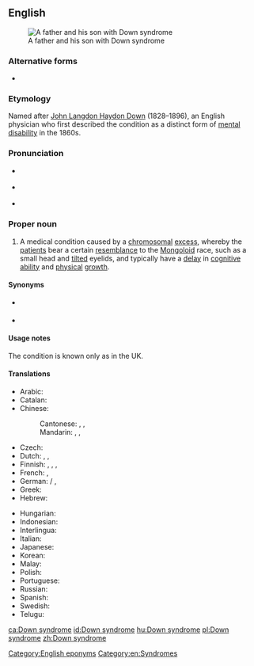 ==English==
{{was wotd|2016|October|7}}
{{wikipedia}}
[[File:Vater und Sohn mit Down-Syndrom.jpg|thumb|A father and his son with Down syndrome]]

===Alternative forms===
* {{l|en|Down's syndrome|Down’s syndrome}}

===Etymology===
Named after [[w:John Langdon Down|John Langdon Haydon Down]] (1828–1896), an English physician who first described the condition as a distinct form of [[mental]] [[disability]] in the 1860s.

===Pronunciation===
* {{a|RP}} {{IPA|/daʊn ˈsɪndɹəʊm/|lang=en}}
* {{a|GA}} {{IPA|/daʊn ˈsɪndɹoʊm/|/-dɹəm/|lang=en}}
* {{hyphenation|Down syn|drome|lang=en}}

===Proper noun===
{{en-proper noun|head=[[w:John Langdon Down|Down]] [[syndrome]]}}

# {{lb|en|medicine|chiefly|US}} A medical condition caused by a [[chromosomal]] [[excess]], whereby the [[patient]]s bear a certain [[resemblance]] to the [[mongoloid|Mongoloid]] race, such as a small head and [[tilt]]ed eyelids, and typically have a [[delay]] in [[cognitive]] [[ability]] and [[physical]] [[growth]]. {{defdate|from 1961.}}

====Synonyms====
* {{l|en|mongolism}} {{qualifier|now offensive}}
* {{l|en|trisomy 21}}

====Usage notes====
The condition is known only as {{m|en|Down's syndrome}} in the UK.

====Translations====
{{trans-top|condition caused by chromosomal deficiency}}
* Arabic: {{t|ar|مُتَلَازِمَة دَاوْن|f|tr=mutalāzimat dawn}}
* Catalan: {{t+|ca|síndrome de Down|f}}
* Chinese:
*: Cantonese: {{t|yue|唐氏綜合症|sc=Hani}}, {{t|yue|唐氏综合症|tr=tong4 si6 zung3 hap6 zing3, tong4 si6 zung1 hap6 zing3|sc=Hani}}, {{t|yue|唐氏症|tr=tong4 si6 zing3|sc=Hani}}
*: Mandarin: {{t|cmn|唐氏綜合症|sc=Hani}}, {{t|cmn|唐氏综合症|tr=Tángshì zōnghézhèng|sc=Hani}}, {{t+|cmn|唐氏症|tr=Tángshìzhèng|sc=Hani}}
* Czech: {{t|cs|Downův syndrom|m}}
* Dutch: {{t|nl|syndroom van Down|n}}, {{t+|nl|downsyndroom|n}}, {{t|nl|mongolisme|n}}
* Finnish: {{t|fi|Downin syndrooma}}, {{t|fi|Downin oireyhtymä}}, {{t|fi|mongolismi}}, {{t|fi|mongoloidismi}}
* French: {{t+|fr|syndrome de Down|m}}, {{t+|fr|trisomie 21|f}}
* German: {{t+|de|Downsyndrom|n}} / {{t+|de|Down-Syndrom|n}}, {{t|de|Mongolismus|m}} {{qualifier|dated}}
* Greek: {{t+|el|σύνδρομο Down|n}}
* Hebrew: {{t+|he|תסמונת דאון|f|tr=tismónet daun|sc=Hebr}}
{{trans-mid}}
* Hungarian: {{t+|hu|Down-szindróma}}
* Indonesian: {{t|id|sindrom Down}}
* Interlingua: {{t|ia|syndrome de Down}}
* Italian: {{t|it|sindrome del Down|f}}
* Japanese: {{t|ja|ダウン症|tr=だうんしょう, Daun-shō}}
* Korean: {{t|ko|다운 증후군|tr=Daun jeunghugun|sc=Kore}}
* Malay: {{t|ms|sindrom Down}}
* Polish: {{t+|pl|zespół Downa|m}}
* Portuguese: {{t+|pt|síndrome de Down|f}}
* Russian: {{t|ru|синдром Дауна|m}}
* Spanish: {{t|es|síndrome de Down|m}}
* Swedish: {{t|sv|Downs syndrom}}
* Telugu: {{t|te|డౌన్ సిండ్రోము}}
{{trans-bottom}}

[[Category:English eponyms]]
[[Category:en:Syndromes]]

[[ca:Down syndrome]]
[[id:Down syndrome]]
[[hu:Down syndrome]]
[[pl:Down syndrome]]
[[zh:Down syndrome]]